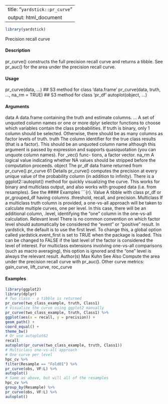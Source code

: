 
---
title: "``yardstick::pr_curve``"
output: html_document
---

```r
library(yardstick)
```



Precision recall curve

#### Description

pr_curve() constructs the full precision recall curve and returns a tibble. See pr_auc() for the
area under the precision recall curve.

#### Usage

pr_curve(data, ...)
## S3 method for class 'data.frame'
pr_curve(data, truth, ..., na_rm = TRUE)
## S3 method for class 'pr_df'
autoplot(object, ...)

#### Arguments

data A data.frame containing the truth and estimate columns.
... A set of unquoted column names or one or more dplyr selector functions to
choose which variables contain the class probabilities. If truth is binary, only
1 column should be selected. Otherwise, there should be as many columns as
factor levels of truth.
truth The column identifier for the true class results (that is a factor). This should be
an unquoted column name although this argument is passed by expression and
supports quasiquotation (you can unquote column names). For _vec() func-
tions, a factor vector.
na_rm A logical value indicating whether NA values should be stripped before the
computation proceeds.
object The pr_df data frame returned from pr_curve().pr_curve
61
Details
pr_curve() computes the precision at every unique value of the probability column (in addition to
infinity).
There is a ggplot2::autoplot() method for quickly visualizing the curve. This works for binary
and multiclass output, and also works with grouped data (i.e. from resamples). See the 
#### Examples
```{r}.
Value
A tibble with class pr_df or pr_grouped_df having columns .threshold, recall, and precision.
Multiclass
If a multiclass truth column is provided, a one-vs-all approach will be taken to calculate multiple
curves, one per level. In this case, there will be an additional column, .level, identifying the "one"
column in the one-vs-all calculation.
Relevant level
There is no common convention on which factor level should automatically be considered the
"event" or "positive" result. In yardstick, the default is to use the first level. To change this, a
global option called yardstick.event_first is set to TRUE when the package is loaded. This can
be changed to FALSE if the last level of the factor is considered the level of interest. For multiclass
extensions involving one-vs-all comparisons (such as macro averaging), this option is ignored and
the "one" level is always the relevant result.
Author(s)
Max Kuhn
See Also
Compute the area under the precision recall curve with pr_auc().
Other curve metrics: gain_curve, lift_curve, roc_curve

#### Examples
```r
library(ggplot2)
library(dplyr)
# Two class - a tibble is returned
pr_curve(two_class_example, truth, Class1)
# Visualize the curve using ggplot2 manually
pr_curve(two_class_example, truth, Class1) %>%
ggplot(aes(x = recall, y = precision)) +
geom_path() +
coord_equal() +
theme_bw()
# Or use autoplot62
recall
autoplot(pr_curve(two_class_example, truth, Class1))
# Multiclass one-vs-all approach
# One curve per level
hpc_cv %>%
filter(Resample == "Fold01") %>%
pr_curve(obs, VF:L) %>%
autoplot()
# Same as above, but will all of the resamples
hpc_cv %>%
group_by(Resample) %>%
pr_curve(obs, VF:L) %>%
autoplot()
```
